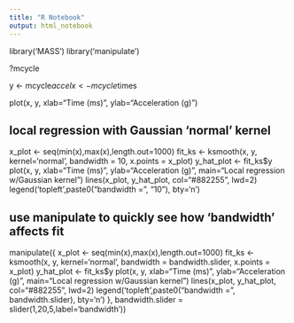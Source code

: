 ```yaml
---
title: "R Notebook"
output: html_notebook
---
```


library('MASS')
library('manipulate')

?mcycle

y <- mcycle$accel
x <- mcycle$times

plot(x, y, 
     xlab="Time (ms)",
     ylab="Acceleration (g)")


## local regression with Gaussian 'normal' kernel
x_plot <- seq(min(x),max(x),length.out=1000)
fit_ks <- ksmooth(x, y,
                  kernel='normal',
                  bandwidth = 10,
                  x.points = x_plot)
y_hat_plot <- fit_ks$y
plot(x, y, 
     xlab="Time (ms)", 
     ylab="Acceleration (g)",
     main="Local regression w/Gaussian kernel")
lines(x_plot, y_hat_plot, col="#882255", lwd=2)
legend('topleft',paste0("bandwidth = ", "10"), bty='n')


## use manipulate to quickly see how 'bandwidth' affects fit
manipulate({
    x_plot <- seq(min(x),max(x),length.out=1000)
    fit_ks <- ksmooth(x, y,
                      kernel='normal',
                      bandwidth = bandwidth.slider,
                      x.points = x_plot)
    y_hat_plot <- fit_ks$y
    plot(x, y, 
         xlab="Time (ms)", 
         ylab="Acceleration (g)",
         main="Local regression w/Gaussian kernel")
    lines(x_plot, y_hat_plot, col="#882255", lwd=2)
    legend('topleft',paste0("bandwidth = ", bandwidth.slider), bty='n')
  },
  bandwidth.slider = slider(1,20,5,label='bandwidth'))

